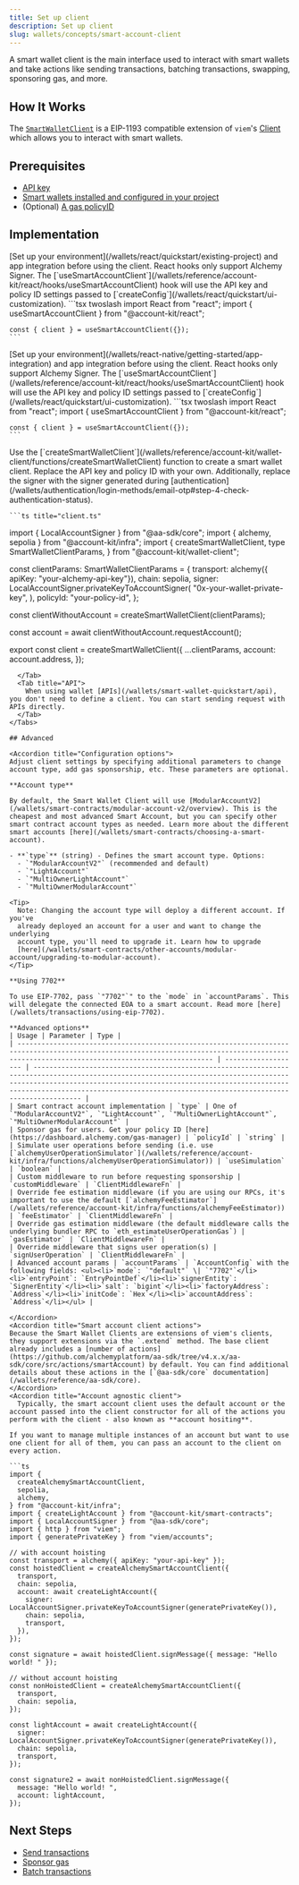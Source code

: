 ```yaml
---
title: Set up client
description: Set up client
slug: wallets/concepts/smart-account-client
---
```


A smart wallet client is the main interface used to interact with smart wallets and take actions like sending transactions, batching transactions, swapping, sponsoring gas, and more.

## How It Works

The [`SmartWalletClient`](https://github.com/alchemyplatform/aa-sdk/blob/b8dad097dc537985334efe0c1cc2af4e79dc0050/account-kit/wallet-client/src/client/index.ts#L34) is a EIP-1193 compatible extension of `viem`'s [Client](https://viem.sh/docs/clients/custom#build-your-own-client) which allows you to interact with smart wallets.

## Prerequisites

- [API key](https://dashboard.alchemy.com/apps)
- [Smart wallets installed and configured in your project](/wallets/pages/react/setup)
- (Optional) [A gas policyID](https://dashboard.alchemy.com/gas-manager/policy/create)

## Implementation

<Tabs>
  <Tab title="React">
    <Info>
      [Set up your environment](/wallets/react/quickstart/existing-project) and app integration before using the client. React hooks only support Alchemy Signer.
    </Info>
    The [`useSmartAccountClient`](/wallets/reference/account-kit/react/hooks/useSmartAccountClient) hook will use the API key and policy ID settings passed to [`createConfig`](/wallets/react/quickstart/ui-customization).
    ```tsx twoslash
    import React from "react";
    import { useSmartAccountClient } from "@account-kit/react";

    const { client } = useSmartAccountClient({});
    ```

  </Tab>
  <Tab title="React Native">
    <Info>
      [Set up your environment](/wallets/react-native/getting-started/app-integration) and app integration before using the client. React hooks only support Alchemy Signer.
    </Info>
    The [`useSmartAccountClient`](/wallets/reference/account-kit/react/hooks/useSmartAccountClient) hook will use the API key and policy ID settings passed to [`createConfig`](/wallets/react/quickstart/ui-customization).
    ```tsx twoslash
    import React from "react";
    import { useSmartAccountClient } from "@account-kit/react";

    const { client } = useSmartAccountClient({});
    ```

  </Tab>
  <Tab title="Javascript">
    Use the [`createSmartWalletClient`](/wallets/reference/account-kit/wallet-client/functions/createSmartWalletClient) function to create a smart wallet client. Replace the API key and policy ID with your own. Additionally, replace the signer with the signer generated during [authentication](/wallets/authentication/login-methods/email-otp#step-4-check-authentication-status).

    ```ts title="client.ts"

import { LocalAccountSigner } from "@aa-sdk/core";
import { alchemy, sepolia } from "@account-kit/infra";
import {
  createSmartWalletClient,
  type SmartWalletClientParams,
} from "@account-kit/wallet-client";

const clientParams: SmartWalletClientParams = {
transport: alchemy({ apiKey: "your-alchemy-api-key"}),
chain: sepolia,
signer: LocalAccountSigner.privateKeyToAccountSigner(
"0x-your-wallet-private-key",
),
policyId: "your-policy-id",
};

const clientWithoutAccount = createSmartWalletClient(clientParams);

const account = await clientWithoutAccount.requestAccount();

export const client = createSmartWalletClient({
  ...clientParams,
  account: account.address,
});
```
  </Tab>
  <Tab title="API">
    When using wallet [APIs](/wallets/smart-wallet-quickstart/api), you don't need to define a client. You can start sending request with APIs directly. 
  </Tab>
</Tabs>

## Advanced

<Accordion title="Configuration options">
Adjust client settings by specifying additional parameters to change account type, add gas sponsorship, etc. These parameters are optional.

**Account type**

By default, the Smart Wallet Client will use [ModularAccountV2](/wallets/smart-contracts/modular-account-v2/overview). This is the cheapest and most advanced Smart Account, but you can specify other smart contract account types as needed. Learn more about the different smart accounts [here](/wallets/smart-contracts/choosing-a-smart-account).

- **`type`** (string) - Defines the smart account type. Options:
  - `"ModularAccountV2"` (recommended and default)
  - `"LightAccount"`
  - `"MultiOwnerLightAccount"`
  - `"MultiOwnerModularAccount"`

<Tip>
  Note: Changing the account type will deploy a different account. If you've
  already deployed an account for a user and want to change the underlying
  account type, you'll need to upgrade it. Learn how to upgrade
  [here](/wallets/smart-contracts/other-accounts/modular-account/upgrading-to-modular-account).
</Tip>

**Using 7702**

To use EIP-7702, pass `"7702"`" to the `mode` in `accountParams`. This will delegate the connected EOA to a smart account. Read more [here](/wallets/transactions/using-eip-7702).

**Advanced options**
| Usage | Parameter | Type |
| --------------------------------------------------------------------------------------------------------------------------------------------------------------------------------------------- | ------------------- | ---------------------------------------------------------------------------------------------------------------------------------------------------------------------------------------------------------------------------------------------------------------------------------------------------- |
| Smart contract account implementation | `type` | One of `"ModularAccountV2"`, `"LightAccount"`, `"MultiOwnerLightAccount"`, `"MultiOwnerModularAccount"` |
| Sponsor gas for users. Get your policy ID [here](https://dashboard.alchemy.com/gas-manager) | `policyId` | `string` |
| Simulate user operations before sending (i.e. use [`alchemyUserOperationSimulator`](/wallets/reference/account-kit/infra/functions/alchemyUserOperationSimulator)) | `useSimulation` | `boolean` |
| Custom middleware to run before requesting sponsorship | `customMiddleware` | `ClientMiddlewareFn` |
| Override fee estimation middleware (if you are using our RPCs, it's important to use the default [`alchemyFeeEstimator`](/wallets/reference/account-kit/infra/functions/alchemyFeeEstimator)) | `feeEstimator` | `ClientMiddlewareFn` |
| Override gas estimation middleware (the default middleware calls the underlying bundler RPC to `eth_estimateUserOperationGas`) | `gasEstimator` | `ClientMiddlewareFn` |
| Override middleware that signs user operation(s) | `signUserOperation` | `ClientMiddlewareFn` |
| Advanced account params | `accountParams` | `AccountConfig` with the following fields: <ul><li>`mode`: `"default"` \| `"7702"`</li><li>`entryPoint`: `EntryPointDef`</li><li>`signerEntity`: `SignerEntity`</li><li>`salt`: `bigint`</li><li>`factoryAddress`: `Address`</li><li>`initCode`: `Hex`</li><li>`accountAddress`: `Address`</li></ul> |

</Accordion>
<Accordion title="Smart account client actions">
Because the Smart Wallet Clients are extensions of viem's clients, they support extensions via the `.extend` method. The base client already includes a [number of actions](https://github.com/alchemyplatform/aa-sdk/tree/v4.x.x/aa-sdk/core/src/actions/smartAccount) by default. You can find additional details about these actions in the [`@aa-sdk/core` documentation](/wallets/reference/aa-sdk/core).
</Accordion>
<Accordion title="Account agnostic client">
  Typically, the smart account client uses the default account or the account passed into the client constructor for all of the actions you perform with the client - also known as **account hositing**.

If you want to manage multiple instances of an account but want to use one client for all of them, you can pass an account to the client on every action.

```ts
import {
  createAlchemySmartAccountClient,
  sepolia,
  alchemy,
} from "@account-kit/infra";
import { createLightAccount } from "@account-kit/smart-contracts";
import { LocalAccountSigner } from "@aa-sdk/core";
import { http } from "viem";
import { generatePrivateKey } from "viem/accounts";

// with account hoisting
const transport = alchemy({ apiKey: "your-api-key" });
const hoistedClient = createAlchemySmartAccountClient({
  transport,
  chain: sepolia,
  account: await createLightAccount({
    signer: LocalAccountSigner.privateKeyToAccountSigner(generatePrivateKey()),
    chain: sepolia,
    transport,
  }),
});

const signature = await hoistedClient.signMessage({ message: "Hello world! " });

// without account hoisting
const nonHoistedClient = createAlchemySmartAccountClient({
  transport,
  chain: sepolia,
});

const lightAccount = await createLightAccount({
  signer: LocalAccountSigner.privateKeyToAccountSigner(generatePrivateKey()),
  chain: sepolia,
  transport,
});

const signature2 = await nonHoistedClient.signMessage({
  message: "Hello world! ",
  account: lightAccount,
});
```

</Accordion>

## Next Steps

- [Send transactions](/wallets/transactions/send/evm-user-ops)
- [Sponsor gas](/wallets/transactions/sponsor-gas/sponsor-gas-evm)
- [Batch transactions](wallets/transactions/send/batch-user-ops)
